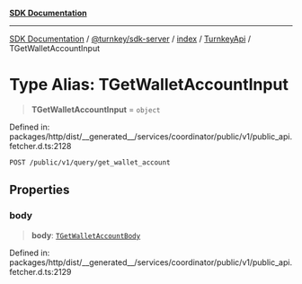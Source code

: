 [**SDK Documentation**](../../../../../../README.mdx)

***

[SDK Documentation](../../../../../../packages.mdx) / [@turnkey/sdk-server](../../../../README.mdx) / [index](../../../README.mdx) / [TurnkeyApi](../README.mdx) / TGetWalletAccountInput

# Type Alias: TGetWalletAccountInput

> **TGetWalletAccountInput** = `object`

Defined in: packages/http/dist/\_\_generated\_\_/services/coordinator/public/v1/public\_api.fetcher.d.ts:2128

`POST /public/v1/query/get_wallet_account`

## Properties

### body

> **body**: [`TGetWalletAccountBody`](TGetWalletAccountBody.mdx)

Defined in: packages/http/dist/\_\_generated\_\_/services/coordinator/public/v1/public\_api.fetcher.d.ts:2129
